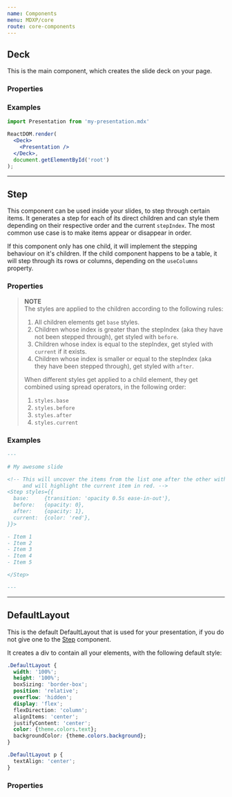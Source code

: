```yaml
---
name: Components
menu: MDXP/core
route: core-components
---
```




## Deck
This is the main component, which creates the slide deck on your page.

### Properties

<Props of={Deck} />

### Examples

```jsx
import Presentation from 'my-presentation.mdx'

ReactDOM.render(
  <Deck>
    <Presentation />
  </Deck>,
  document.getElementById('root')
);
```

---


## Step
This component can be used inside your slides, to step through certain items.
It generates a step for each of its direct children and can style them depending on their respective order and the current `stepIndex`.
The most common use case is to make items appear or disappear in order.

If this component only has one child, it will implement the stepping behaviour on it's children.
If the child component happens to be a table, it will step through its rows or columns,
depending on the `useColumns` property.

### Properties

<Props of={Step} />

> __NOTE__  
> The styles are applied to the children according to the following rules:  
>
>   1. All children elements get `base` styles.
>   2. Children whose index is greater than the stepIndex (aka they have not been stepped through), get styled with `before`.
>   3. Children whose index is equal to the stepIndex, get styled with `current` if it exists.
>   4. Children whose index is smaller or equal to the stepIndex (aka they have been stepped through), get styled with `after`.
>
> When different styles get applied to a child element, they get combined using spread operators, in the following order:
>
>   1. `styles.base`
>   2. `styles.before`
>   3. `styles.after`
>   4. `styles.current`

### Examples

```md
---

# My awesome slide

<!-- This will uncover the items from the list one after the other with a nice opacity transition,
     and will highlight the current item in red. -->
<Step styles={{
  base:     {transition: 'opacity 0.5s ease-in-out'},
  before:   {opacity: 0},
  after:    {opacity: 1},
  current:  {color: 'red'},
}}>

- Item 1
- Item 2
- Item 3
- Item 4
- Item 5

</Step>

---
```

---


## DefaultLayout
This is the default DefaultLayout that is used for your presentation,
if you do not give one to the [Step](#step) component.

It creates a div to contain all your elements, with the following default style:
```css
.DefaultLayout {
  width: '100%';
  height: '100%';
  boxSizing: 'border-box';
  position: 'relative';
  overflow: 'hidden';
  display: 'flex';
  flexDirection: 'column';
  alignItems: 'center';
  justifyContent: 'center';
  color: {theme.colors.text};
  backgroundColor: {theme.colors.background};
}

.DefaultLayout p {
  textAlign: 'center';
}
```


### Properties

<Props of={MDXPDefaultLayout} />
